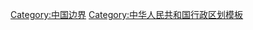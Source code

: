 {{Navbox
|listclass = hlist
|name = 中华人民共和国陆地边境县
|title = {{flagicon|PRC}} [[中华人民共和国陆地边境县]]
|above = 全国共有139个陆地边境[[县 (中华人民共和国)|县]]、[[旗 (行政区划)|旗]]、[[县级市]]、[[市辖区 (中华人民共和国)|市辖区]]
|image = 
|state = {{{state<includeonly>|collapsed</includeonly>}}}

|group1 = [[辽宁省]]
|group1style = text-align: center;
|list1 = {{Navbox|child
|group1 = 与{{PRK}}接壤
|groupstyle = text-align: left;
|list1 = 
* [[东港市]]
* [[振兴区]]
* [[元宝区]]
* [[振安区]]
* [[宽甸满族自治县]]
}}

|group2 = [[吉林省]]
|group2style = text-align: center;
|list2 = {{Navbox|child
|group1 = 与{{PRK}}接壤
|groupstyle = text-align: left;
|list1 = 
* [[集安市]]
* [[浑江区]]
* [[临江市]]
* [[长白朝鲜族自治县]]
* [[抚松县]]
* [[安图县]]
* [[和龙市]]
* [[龙井市]]
* [[图们市]]
* [[珲春市]]
|group2 = 与{{RUS}}接壤
|list2 = 
* [[珲春市]]
}}

|group3 = [[黑龙江省]]
|group3style = text-align: center;
|list3 = {{Navbox|child
|group1 = 与{{RUS}}接壤
|groupstyle = text-align: left;
|list1 = 
* [[东宁市]]
* [[绥芬河市]]
* [[穆棱市]]
* [[鸡东县]]
* [[密山市]]
* [[虎林市]]
* [[饶河县]]
* [[抚远市]]
* [[同江市]]
* [[绥滨县]]
* [[萝北县]]
* [[嘉荫县]]
* [[逊克县]]
* [[孙吴县]]
* [[爱辉区]]
* [[呼玛县]]
* [[塔河县]]
* [[漠河市]]
}}

|group4 = [[内蒙古自治区]]
|group4style = text-align: center;
|list4 = {{Navbox|child
|group1 = 与{{RUS}}接壤
|groupstyle = text-align: left;
|list1 = 
* [[额尔古纳市]]
* [[陈巴尔虎旗]]
* [[新巴尔虎左旗]]
* [[满洲里市]]
* [[新巴尔虎右旗]]
|group2 = 与{{MNG}}接壤
|list2 = 
* [[新巴尔虎右旗]]
* [[新巴尔虎左旗]]
* [[阿尔山市]]
* [[科尔沁右翼前旗]]
* [[东乌珠穆沁旗]]
* [[阿巴嘎旗]]
* [[苏尼特左旗]]
* [[二连浩特市]]
* [[苏尼特右旗]]
* [[四子王旗]]
* [[达尔罕茂明安联合旗]]
* [[乌拉特中旗]]
* [[乌拉特后旗]]
* [[阿拉善左旗]]
* [[阿拉善右旗]]
* [[额济纳旗]]
}}

|group5 = [[甘肃省]]
|group5style = text-align: center;
|groupstyle = text-align: left;
|list5 = {{Navbox|child
|group1 = 与{{MNG}}接壤
|list1 = 
* [[肃北蒙古族自治县]]
}}

|group6 = [[新疆维吾尔自治区]]
|group6style = text-align: center;
|list6 = {{Navbox|child
|group1 = 与{{MNG}}接壤
|groupstyle = text-align: left;
|list1 = 
* [[伊州区]]
* [[伊吾县]]
* [[巴里坤哈萨克自治县]]
* [[木垒哈萨克自治县]]
* [[奇台县]]
* [[青河县]]
* [[富蕴县]]
* [[福海县]]
* [[阿勒泰市]]
* [[布尔津县]]
|group2 = 与{{RUS}}接壤
|list2 = 
* [[布尔津县]]
* [[哈巴河县]]
|group3 = 与{{KAZ}}接壤
|list3 = 
* [[哈巴河县]]
* [[吉木乃县]]
* [[和布克赛尔蒙古自治县]]
* [[额敏县]]
* [[塔城市]]
* [[裕民县]]
* [[托里县]]
* [[阿拉山口市]]
* [[博乐市]]
* [[温泉县]]
* [[霍尔果斯市]]
* [[霍城县]]
* [[可克达拉市]]
* [[察布查尔锡伯自治县]]
* [[昭苏县]]
* [[温宿县]]
|group4 = 与{{KGZ}}接壤
|list4 = 
* [[温宿县]]
* [[乌什县]]
* [[阿合奇县]]
* [[阿图什市]]
* [[乌恰县]]
* [[阿克陶县]]
|group5 = 与{{TAJ}}接壤
|list5 = 
* [[阿克陶县]]
* [[塔什库尔干塔吉克自治县]]
|group6 = 与{{AFG}}接壤
|list6 = 
* [[塔什库尔干塔吉克自治县]]
|group7 = 与{{PAK}}接壤
|list7 = 
* [[塔什库尔干塔吉克自治县]]
|group8 = 与{{IND}}接壤
|list8 = 
* [[塔什库尔干塔吉克自治县]]
* [[叶城县]]
* [[皮山县]]
* [[和田县]]
}}

|group7 = [[西藏自治区]]
|group7style = text-align: center;
|list7 = {{Navbox|child
|group1 = 与{{IND}}接壤
|groupstyle = text-align: left;
|list1 = 
* [[日土县]]
* [[噶尔县]]
* [[札达县]]
* [[普兰县]]
* [[定结县]]
* [[岗巴县]]
* [[亚东县]]
* [[错那县]]
* [[墨脱县]]
* [[察隅县]]
|group2 = 与{{NPL}}接壤
|list2 = 
* [[普兰县]]
* [[仲巴县]]
* [[萨嘎县]]
* [[吉隆县]]
* [[聂拉木县]]
* [[定日县]]
* [[定结县]]
|group3 = 与{{BHU}}接壤
|list3 = 
* [[亚东县]]
* [[康马县]]
* [[浪卡子县]]
* [[洛扎县]]
* [[错那县]]
|group4 = 与{{MMR}}接壤
|list4 = 
* [[察隅县]]
}}

|group8 = [[云南省]]
|group8style = text-align: center;
|list8 = {{Navbox|child
|group1 = 与{{MMR}}接壤
|groupstyle = text-align: left;
|list1 = 
* [[贡山独龙族怒族自治县]]
* [[福贡县]]
* [[泸水市]]
* [[腾冲市]]
* [[龙陵县]]
* [[盈江县]]
* [[陇川县]]
* [[瑞丽市]]
* [[芒市]]
* [[镇康县]]
* [[耿马傣族佤族自治县]]
* [[沧源佤族自治县]]
* [[澜沧拉祜族自治县]]
* [[西盟佤族自治县]]
* [[孟连傣族拉祜族佤族自治县]]
* [[勐海县]]
* [[景洪市]]
* [[勐腊县]]
|group2 = 与{{LAO}}接壤
|list2 = 
* [[勐腊县]]
* [[江城哈尼族彝族自治县]]
|group3 = 与{{VNM}}接壤
|list3 = 
* [[江城哈尼族彝族自治县]]
* [[绿春县]]
* [[金平苗族瑶族傣族自治县]]
* [[河口瑶族自治县]]
* [[马关县]]
* [[麻栗坡县]]
* [[富宁县]]
}}

|group9 = [[广西壮族自治区]]
|group9style = text-align: center;
|list9 = {{Navbox|child
|group1 = 与{{VNM}}接壤
|groupstyle = text-align: left;
|list1 = 
* [[那坡县]]
* [[靖西市]]
* [[大新县]]
* [[龙州县]]
* [[凭祥市]]
* [[宁明县]]
* [[防城区]]
* [[东兴市]]
}}
}}
<noinclude>
[[Category:中国边界]]
[[Category:中华人民共和国行政区划模板]]
</noinclude>